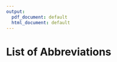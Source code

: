 ```yaml
---
output:
  pdf_document: default
  html_document: default
---
```

# List of Abbreviations {-}

\begin{tabular}{rp{0.2cm}lp{1cm}rp{0.2cm}l}
    AML & & Acute myeloid leukaemia \\
    AKT & & Protein kinase B \\
    ATACseq & & Assay for Transposase-Accessible Chromatin using sequencing \\
    ATP & & Adenosine triphosphate \\
    AUC & & Area under curve \\
    BAFF & & B cell-activating factor \\
    BCR & & B-cell receptor \\
    BH & & Benjamini-Hochberg \\
    BMSC & & Mesenchymal bone marrow stromal cell \\
    BTK & & Bruton’s tyrosine kinase \\
    CD40L & & CD40 Ligand \\
    CDF & & Cumulative Distribution Function \\
    ChIPseq & & Chromatin immunoprecipitation sequencing \\
    CLL & & Chronic lymphocytic leukemia \\
    CNV & & Copy number variation \\
    CpG ODN & & CpG oligodeoxynucleotides \\
    DMSO & & Dimethyl sulfoxide  \\
    DNA & & Deoxyribonucleic acid  \\
    DNAseq & & DNA sequencing \\
    ERK & & Ras-dependent extracellular signal-regulated kinase \\
    FACS & & Flourescence-activated cell sorting \\
    FBS & & Fetal bovine serum \\
    FDA & & Federal Drug Administration \\
    FDC & & Follicular dendritic cell \\
    FDR & & False discovery rate \\
    GSEA & & Gene set enrichment analysis  \\
    HS-5 CM & & HS-5 Conditioned Medium  \\
    IFN$\gamma$ & & Interferon$\gamma$   \\ 
    
\end{tabular}
\newpage   
\begin{tabular}{rp{0.2cm}lp{1cm}rp{0.2cm}l}
    
    
  Ig & & Immunoglobulin \\
    IGHV & & Immunoglobulin heavy chain variable region \\
    IHC & & Immunohistochemistry \\
    IL & & Interleukin \\
    JAK & & Janus kinase \\
    M-CLL & & CLL with somatic hypermutations in IGHV loci \\
    U-CLL & & CLL without somatic hypermutations in IGHV loci \\
    MACS & & Magnetic-activated cell sorting \\
    MAPK & & Mitogen-activated protein kinase  \\
    MRD & & Minimal residual disease  \\
    MSCs & & Mesenchymal stromal cells  \\
    NF$\kappa$B & & Nuclear factor kappa-light-chain-enhancer of activated B cells \\
    NLC & & nurselike cell  \\
    NOTCH & & Neurogenic locus notch  \\
    OS & & Overall survival \\
    PBMC & & Peripheral blood mononuclear cells \\
    PCA & & Principal component analysis \\
    PKC & & Protein kinase C \\
    PLC-$\gamma$2 & & phospholipase C $\gamma$ 2 \\
    PI3K & & Phosphoinositide 3-kinase \\
    RNA & & Ribonucleic acid  \\
    RNAseq & & RNA sequencing \\
    SDF1$\alpha$ & & Stromal Cell-Derived Factor-1 alpha  \\
    SF3B1 & & Splicing factor 3B subunit 1 \\
    STAT & & Signal transducer and activator of transcription \\
    
\end{tabular}
\newpage
\begin{tabular}{rp{0.2cm}lp{1cm}rp{0.2cm}l}

  SYK & & Spleen tyrosine kinase \\
    TF & & Transcription factor \\
    TGF$\beta$ & & Transforming growth factor $\beta$ \\
    Th cell & & T-helper cell \\
    TLR & & Toll-like receptor \\ 
    TSS & & Transcription start site \\
    TTFT & & Time to first treatment \\
    TTT & & Time to next treatment \\
    U-CLL & & CLL without somatic hypermutations in IGHV loci \\
    VST & & Variance Stabilising Transformation \\
    WES & & Whole exome sequencing \\
    WGS & & Whole genome sequencing \\
    WT & & Wild type \\
    ZAP70 & & Tyrosine-protein kinase ZAP-70 \\

\end{tabular}
